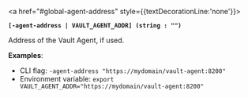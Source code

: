 <a id="global-agent-address" />

<a href="#global-agent-address" style={{textDecorationLine:'none'}}>

**`[-agent-address | VAULT_AGENT_ADDR] (string : "")`**

</a>

Address of the Vault Agent, if used.

**Examples**:

- CLI flag: `-agent-address "https://mydomain/vault-agent:8200"`
- Environment variable: `export VAULT_AGENT_ADDR="https://mydomain/vault-agent:8200"`

